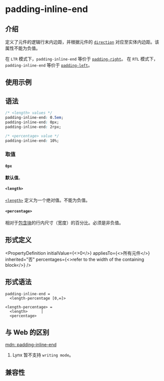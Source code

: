 # padding-inline-end

## 介绍

定义了元件的逻辑行末内边距，并根据元件的 [`direction`](./direction) 对应至实体内边距。该属性不能为负值。

在 `LTR` 模式下，`padding-inline-end` 等价于 [`padding-right`](./padding-right)。
在 `RTL` 模式下，`padding-inline-end` 等价于 [`padding-left`](./padding-left)。

## 使用示例


<Go
  example="css-api"
  defaultFile="src/padding-inline-end/App.tsx"
  img="https://lf-lynx.tiktok-cdns.com/obj/lynx-artifacts-oss-sg/lynx-website/assets/doc/css/padding-inline.jpg"
  entry="src/padding-inline-end"
  defaultEntryFile="dist/padding-inline-end.lynx.bundle"
/>

## 语法

```css
/* <length> values */
padding-inline-end: 0.5em;
padding-inline-end: 0px;
padding-inline-end: 2rpx;

/* <percentage> value */
padding-inline-end: 10%;
```

### 取值

#### `0px`

**默认值**。

#### `<length>`

[`<length>`](api/css/data-type/length.mdx) 定义为一个绝对值。不能为负值。

#### `<percentage>`

相对于[包含块](https://developer.mozilla.org/zh-CN/docs/Web/CSS/Containing_block)的行内尺寸（宽度）的百分比。必须是非负值。

## 形式定义


<PropertyDefinition
  initialValue={<>0</>}
  appliesTo={<>所有元件</>}
  inherited="否"
  percentages={<>refer to the width of the containing block</>}
/>

## 形式语法

```
padding-inline-end =
  <length-percentage [0,∞]>

<length-percentage> =
  <length>      |
  <percentage>
```

## 与 Web 的区别

[mdn: padding-inline-end](https://developer.mozilla.org/zh-CN/docs/Web/CSS/padding-inline-end)

1. Lynx 暂不支持 `writing mode`。

## 兼容性


<LegacyCompatTable metadata="css/properties/padding-inline-end" />
